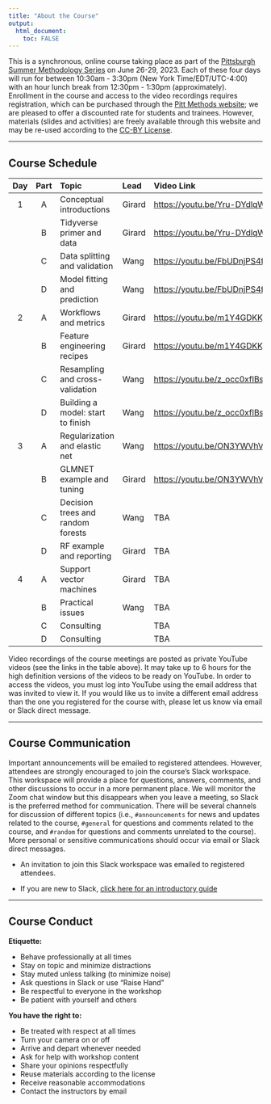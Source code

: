 ```yaml
---
title: "About the Course"
output: 
  html_document:
    toc: FALSE
---
```


This is a synchronous, online course taking place as part of the [Pittsburgh Summer Methodology Series](https://www.pittmethods.com) on June 26-29, 2023. Each of these four days will run for between 10:30am - 3:30pm (New York Time/EDT/UTC-4:00) with an hour lunch break from 12:30pm - 1:30pm (approximately). Enrollment in the course and access to the video recordings requires registration, which can be purchased through the [Pitt Methods website](https://www.pittmethods.com/applied-ml); we are pleased to offer a discounted rate for students and trainees. However, materials (slides and activities) are freely available through this website and may be re-used according to the [CC-BY License](https://github.com/PittMethods/appliedml/blob/main/LICENSE.txt).

---

## Course Schedule

| Day | Part | Topic                             | Lead   | Video Link                     |
| :-: | :--: | :-------------------------------- | :----- | :----------------------------- |
| 1   | A    | Conceptual introductions          | Girard | <https://youtu.be/Yru-DYdlqW8> |
|     | B    | Tidyverse primer and data         | Girard | <https://youtu.be/Yru-DYdlqW8> |
|     | C    | Data splitting and validation     | Wang   | <https://youtu.be/FbUDnjPS4fU> |
|     | D    | Model fitting and prediction      | Wang   | <https://youtu.be/FbUDnjPS4fU> |
| 2   | A    | Workflows and metrics             | Girard | <https://youtu.be/m1Y4GDKKgz0> |
|     | B    | Feature engineering recipes       | Girard | <https://youtu.be/m1Y4GDKKgz0> |
|     | C    | Resampling and cross-validation   | Wang   | <https://youtu.be/z_occ0xflBs> |
|     | D    | Building a model: start to finish | Wang   | <https://youtu.be/z_occ0xflBs> |
| 3   | A    | Regularization and elastic net    | Wang   | <https://youtu.be/ON3YWVhVKHg> |
|     | B    | GLMNET example and tuning         | Girard | <https://youtu.be/ON3YWVhVKHg> |
|     | C    | Decision trees and random forests | Wang   | TBA                            |
|     | D    | RF example and reporting          | Girard | TBA                            |
| 4   | A    | Support vector machines           | Girard | TBA                            |
|     | B    | Practical issues                  | Wang   | TBA                            |
|     | C    | Consulting                        |        | TBA                            |
|     | D    | Consulting                        |        | TBA                            |


Video recordings of the course meetings are posted as private YouTube videos (see the links in the table above). It may take up to 6 hours for the high definition versions of the videos to be ready on YouTube. In order to access the videos, you must log into YouTube using the email address that was invited to view it. If you would like us to invite a different email address than the one you registered for the course with, please let us know via email or Slack direct message.

---

## Course Communication

Important announcements will be emailed to registered attendees. However, attendees are strongly encouraged to join the course's Slack workspace. This workspace will provide a place for questions, answers, comments, and other discussions to occur in a more permanent place. We will monitor the Zoom chat window but this disappears when you leave a meeting, so Slack is the preferred method for communication. There will be several channels for discussion of different topics (i.e., `#announcements` for news and updates related to the course, `#general` for questions and comments related to the course, and `#random` for questions and comments unrelated to the course). More personal or sensitive communications should occur via email or Slack direct messages.

- An invitation to join this Slack workspace was emailed to registered attendees.

- If you are new to Slack, [click here for an introductory guide](https://slack.com/help/articles/218080037-Getting-started-for-new-Slack-users)

---

## Course Conduct

**Etiquette:**

- Behave professionally at all times
- Stay on topic and minimize distractions
- Stay muted unless talking (to minimize noise)
- Ask questions in Slack or use "Raise Hand"
- Be respectful to everyone in the workshop
- Be patient with yourself and others

**You have the right to:**

- Be treated with respect at all times
- Turn your camera on or off
- Arrive and depart whenever needed
- Ask for help with workshop content
- Share your opinions respectfully
- Reuse materials according to the license
- Receive reasonable accommodations
- Contact the instructors by email

